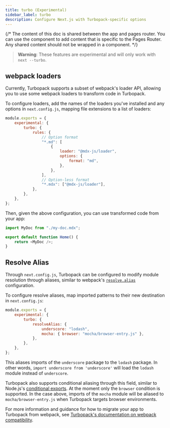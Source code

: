 ```yaml
---
title: turbo (Experimental)
sidebar_label: turbo
description: Configure Next.js with Turbopack-specific options
---
```


{/* The content of this doc is shared between the app and pages router. You can use the  component to add content that is specific to the Pages Router. Any shared content should not be wrapped in a component. */}

> **Warning**: These features are experimental and will only work with `next --turbo`.

## webpack loaders

Currently, Turbopack supports a subset of webpack's loader API, allowing you to use some webpack loaders to transform code in Turbopack.

To configure loaders, add the names of the loaders you've installed and any options in `next.config.js`, mapping file extensions to a list of loaders:

```js filename="next.config.js"
module.exports = {
	experimental: {
		turbo: {
			rules: {
				// Option format
				"*.md": [
					{
						loader: "@mdx-js/loader",
						options: {
							format: "md",
						},
					},
				],
				// Option-less format
				"*.mdx": ["@mdx-js/loader"],
			},
		},
	},
};
```

Then, given the above configuration, you can use transformed code from your app:

```js
import MyDoc from "./my-doc.mdx";

export default function Home() {
	return <MyDoc />;
}
```

## Resolve Alias

Through `next.config.js`, Turbopack can be configured to modify module resolution through aliases, similar to webpack's [`resolve.alias`](https://webpack.js.org/configuration/resolve/#resolvealias) configuration.

To configure resolve aliases, map imported patterns to their new destination in `next.config.js`:

```js filename="next.config.js"
module.exports = {
	experimental: {
		turbo: {
			resolveAlias: {
				underscore: "lodash",
				mocha: { browser: "mocha/browser-entry.js" },
			},
		},
	},
};
```

This aliases imports of the `underscore` package to the `lodash` package. In other words, `import underscore from 'underscore'` will load the `lodash` module instead of `underscore`.

Turbopack also supports conditional aliasing through this field, similar to Node.js's [conditional exports](https://nodejs.org/docs/latest-v18.x/api/packages.html#conditional-exports). At the moment only the `browser` condition is supported. In the case above, imports of the `mocha` module will be aliased to `mocha/browser-entry.js` when Turbopack targets browser environments.

For more information and guidance for how to migrate your app to Turbopack from webpack, see [Turbopack's documentation on webpack compatibility](https://turbo.build/pack/docs/migrating-from-webpack).
